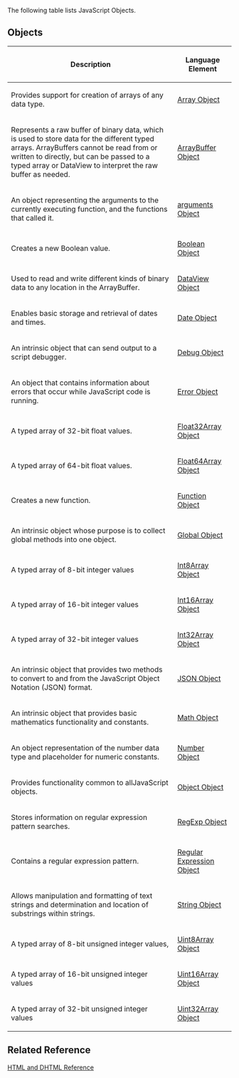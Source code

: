 The following table lists JavaScript Objects.

==Objects==
{| class='wikitable'
|-
! Description
! Language Element
|-
| Provides support for creation of arrays of any data type.
| [[Array|Array Object]]
|-
| Represents a raw buffer of binary data, which is used to store data for the different typed arrays. ArrayBuffers cannot be read from or written to directly, but can be passed to a typed array or DataView to interpret the raw buffer as needed.
| [[ArrayBuffer|ArrayBuffer Object]]
|-
| An object representing the arguments to the currently executing function, and the functions that called it.
| [[arguments|arguments Object]]
|-
| Creates a new Boolean value.
| [[Boolean|Boolean Object]]
|-
| Used to read and write different kinds of binary data to any location in the ArrayBuffer.
| [[DataView|DataView Object]]
|-
| Enables basic storage and retrieval of dates and times.
| [[Date|Date Object]]
|-
| An intrinsic object that can send output to a script debugger.
| [[Debug|Debug Object]]
|-
| An object that contains information about errors that occur while JavaScript code is running.
| [[Error|Error Object]]
|-
| A typed array of 32-bit float values.
| [[Float32Array|Float32Array Object]]
|-
| A typed array of 64-bit float values.
| [[Float64Array|Float64Array Object]]
|-
| Creates a new function.
| [[Function|Function Object]]
|-
| An intrinsic object whose purpose is to collect global methods into one object.
| [[Global|Global Object]]
|-
| A typed array of 8-bit integer values
| [[Int8Array|Int8Array Object]]
|-
| A typed array of 16-bit integer values
| [[Int16Array|Int16Array Object]]
|-
| A typed array of 32-bit integer values
| [[Int32Array|Int32Array Object]]
|-
| An intrinsic object that provides two methods to convert to and from the JavaScript Object Notation (JSON) format.
| [[JSON|JSON Object]]
|-
| An intrinsic object that provides basic mathematics functionality and constants.
| [[Math|Math Object]]
|-
| An object representation of the number data type and placeholder for numeric constants.
| [[Number|Number Object]]
|-
| Provides functionality common to allJavaScript objects.
| [[Object|Object Object]]
|-
| Stores information on regular expression pattern searches.
| [[RegExp|RegExp Object]]
|-
| Contains a regular expression pattern.
| [[Regular Expression|Regular Expression Object]]
|-
| Allows manipulation and formatting of text strings and determination and location of substrings within strings.
| [[String|String Object]]
|-
| A typed array of 8-bit unsigned integer values,
| [[Uint8Array|Uint8Array Object]]
|-
| A typed array of 16-bit unsigned integer values
| [[Uint16Array|Uint16Array Object]]
|-
| A typed array of 32-bit unsigned integer values
| [[Uint32Array|Uint32Array Object]]
|}

==Related Reference==
[http://go.microsoft.com/fwlink/?LinkId=148095 HTML and DHTML Reference]


